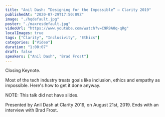 ```yaml
---
title: "Anil Dash: “Designing for the Impossible” — Clarity 2019"
publishedAt: "2020-07-29T17:50:09Z"
image: "./hqdefault.jpg"
poster: "./maxresdefault.jpg"
videoUrl: "https://www.youtube.com/watch?v=C9R9A0q-qRg"
localImages: true
tags: ["Clarity", "Inclusivity", "Ethics"]
categories: ["Video"]
duration: "1:00:07"
draft: false
speakers: ["Anil Dash", "Brad Frost"]
---
```


Closing Keynote.

Most of the tech industry treats goals like inclusion, ethics and empathy as impossible. Here's how to get it done anyway.

NOTE: This talk did not have slides.

Presented by Anil Dash at Clarity 2019, on August 21st, 2019. Ends with an interview with Brad Frost.
